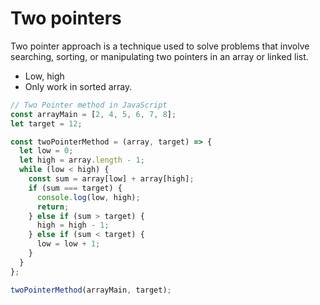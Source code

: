 # Two pointers

Two pointer approach is a technique used to solve problems that involve searching, sorting, or manipulating two pointers in an array or linked list.

- Low, high
- Only work in sorted array.

```javascript copy
// Two Pointer method in JavaScript
const arrayMain = [2, 4, 5, 6, 7, 8];
let target = 12;

const twoPointerMethod = (array, target) => {
  let low = 0;
  let high = array.length - 1;
  while (low < high) {
    const sum = array[low] + array[high];
    if (sum === target) {
      console.log(low, high);
      return;
    } else if (sum > target) {
      high = high - 1;
    } else if (sum < target) {
      low = low + 1;
    }
  }
};

twoPointerMethod(arrayMain, target);
```
